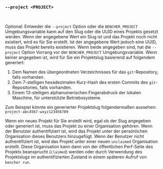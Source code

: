 ### `--project <PROJECT>`

<br />

Optional: Entweder die `--project` Option oder die `BENCHER_PROJECT` Umgebungsvariable kann auf den Slug oder die UUID eines Projekts gesetzt werden. Wenn der angegebene Wert ein Slug ist und das Projekt noch nicht existiert, wird es für Sie erstellt. Ist der angegebene Wert jedoch eine UUID, muss das Projekt bereits existieren. Wenn beide angegeben sind, hat die `--project` Option Vorrang vor der `BENCHER_PROJECT` Umgebungsvariable. Wenn keiner angegeben ist, wird für Sie ein Projektslug basierend auf folgendem generiert:

1. Dem Namen des übergeordneten Verzeichnisses für das `git`-Repository, falls vorhanden.
2. Dem 7-stelligen hexadezimalen Kurz-Hash des ersten Commits des `git`-Repositories, falls vorhanden.
3. Einem 13-stelligen alphanumerischen Fingerabdruck der lokalen Maschine, für unterstützte Betriebssysteme.

Zum Beispiel könnte ein generierter Projektslug folgendermaßen aussehen: `project-abc4567-wxyz123456789`

Wenn ein neues Projekt für Sie erstellt wird, egal ob der Slug angegeben oder generiert ist, muss das Projekt zu einer Organisation gehören. Wenn der Benutzer authentifiziert ist, wird das Projekt unter der persönlichen Organisation dieses Benutzers hinzugefügt. Wenn der Benutzer nicht authentifiziert ist, wird das Projekt unter einer neuen `unclaimed` Organisation erstellt. Diese Organisation kann dann von der öffentlichen Perf-Seite des Projekts beansprucht (`claimed`) werden oder durch Verwendung des Projektslugs im authentifizierten Zustand in einem späteren Aufruf von `bencher run`.
